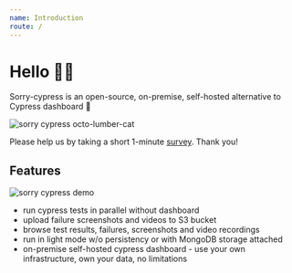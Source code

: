 ```yaml
---
name: Introduction
route: /
---
```


# Hello 👋🏻

Sorry-cypress is an open-source, on-premise, self-hosted alternative to Cypress dashboard 🌲

<img
  src="public/octolumbercat-banner.png"
  alt="sorry cypress octo-lumber-cat"
/>

Please help us by taking a short 1-minute [survey](https://forms.gle/qxoTPFiokLWuc6eZ7). Thank you!

## Features

<img src="public/demo.gif" alt="sorry cypress demo" />

- run cypress tests in parallel without dashboard
- upload failure screenshots and videos to S3 bucket
- browse test results, failures, screenshots and video recordings
- run in light mode w/o persistency or with MongoDB storage attached
- on-premise self-hosted cypress dashboard - use your own infrastructure, own your data, no limitations

